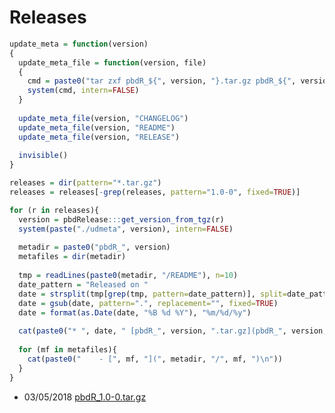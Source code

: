 # Releases

```r

update_meta = function(version)
{
  update_meta_file = function(version, file)
  {
    cmd = paste0("tar zxf pbdR_${", version, "}.tar.gz pbdR_${", version, "}/", file)
    system(cmd, intern=FALSE)
  }
  
  update_meta_file(version, "CHANGELOG")
  update_meta_file(version, "README")
  update_meta_file(version, "RELEASE")
  
  invisible()
}

releases = dir(pattern="*.tar.gz")
releases = releases[-grep(releases, pattern="1.0-0", fixed=TRUE)]

for (r in releases){
  version = pbdRelease:::get_version_from_tgz(r)
  system(paste("./udmeta", version), intern=FALSE)
  
  metadir = paste0("pbdR_", version)
  metafiles = dir(metadir)
  
  tmp = readLines(paste0(metadir, "/README"), n=10)
  date_pattern = "Released on "
  date = strsplit(tmp[grep(tmp, pattern=date_pattern)], split=date_pattern)[[1]][2]
  date = gsub(date, pattern=".", replacement="", fixed=TRUE)
  date = format(as.Date(date, "%B %d %Y"), "%m/%d/%y")
  
  cat(paste0("* ", date, " [pbdR_", version, ".tar.gz](pbdR_", version, ".tar.gz)\n"))
  
  for (mf in metafiles){
    cat(paste0("    - [", mf, "](", metadir, "/", mf, ")\n"))
  }
}
```

<!-- Treat the initial release separate since some pieces were missing -->
* 03/05/2018 [pbdR_1.0-0.tar.gz](pbdR_1.0-0.tar.gz)
